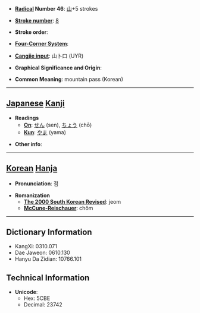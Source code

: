* '''[[Wiktionary:Chinese radical index| Radical]] Number 46''': [[Wiktionary:Chinese radical index 山|山]]+5 strokes

* '''[[Wiktionary:Chinese total strokes index|Stroke number]]''': [[Wiktionary:Chinese total strokes index 8|8]]

* '''Stroke order''': 

* '''[[Wiktionary:Chinese four corner index|Four-Corner System]]''': 

* '''[[Wiktionary:Chinese Cangjie index|Cangjie input]]''': 山卜口 (UYR)

* '''Graphical Significance and Origin''': 

* '''Common Meaning''': mountain pass (Korean)

----

== [[Japanese]] [[Kanji]] ==

* '''Readings'''
** '''[[On]]''': [[せん]] (sen), [[ちょう]] (chō)
** '''[[Kun]]''': [[やま]] (yama)

* '''Other info''':  

----

== [[Korean]] [[Hanja]] ==

* '''Pronunciation''': 점

* '''Romanization'''
** '''[[The 2000 South Korean Revised Romanization|The 2000 South Korean Revised]]''': jeom
** '''[[McCune-Reischauer]]''': chŏm

----

== Dictionary Information ==

* KangXi: 0310.071
* Dae Jaweon: 0610.130
* Hanyu Da Zidian: 10766.101

== Technical Information ==

* '''Unicode''':
** Hex: 5CBE
** Decimal: 23742